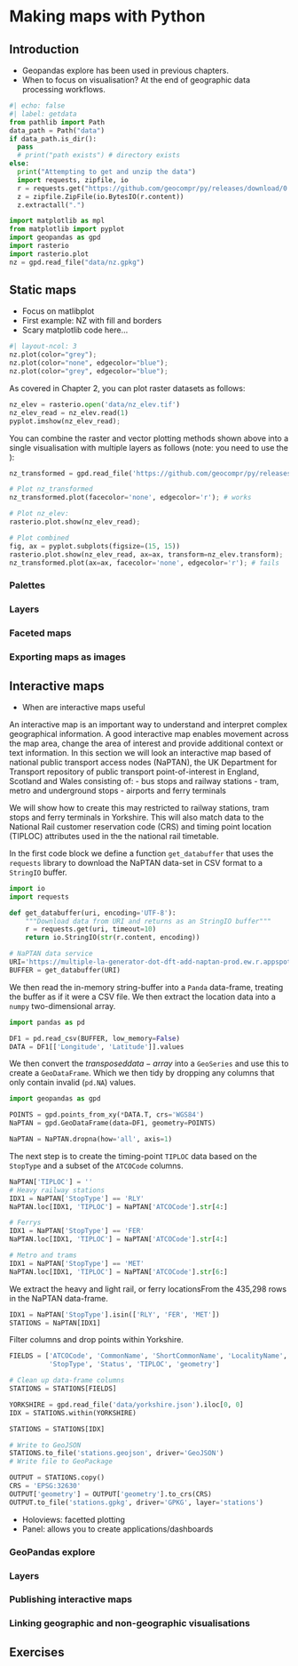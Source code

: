 # Making maps with Python {#map-making}

## Introduction

- Geopandas explore has been used in previous chapters.
- When to focus on visualisation? At the end of geographic data processing workflows.

<!-- Input datasets: https://github.com/geocompr/spDatapy -->
<!-- Decision of whether to use static or interactive. -->
<!-- Flow diagram? -->

```python
#| echo: false
#| label: getdata
from pathlib import Path
data_path = Path("data")
if data_path.is_dir():
  pass
  # print("path exists") # directory exists
else:
  print("Attempting to get and unzip the data")
  import requests, zipfile, io
  r = requests.get("https://github.com/geocompr/py/releases/download/0.1/data.zip")
  z = zipfile.ZipFile(io.BytesIO(r.content))
  z.extractall(".")
```

```python
import matplotlib as mpl
from matplotlib import pyplot
import geopandas as gpd
import rasterio
import rasterio.plot
nz = gpd.read_file("data/nz.gpkg")
```

## Static maps

- Focus on matlibplot
- First example: NZ with fill and borders
- Scary matplotlib code here...

```python
#| layout-ncol: 3
nz.plot(color="grey");
nz.plot(color="none", edgecolor="blue");
nz.plot(color="grey", edgecolor="blue");
```

<!-- # Add fill layer to nz shape
tm_shape(nz) +
  tm_fill()
# Add border layer to nz shape
tm_shape(nz) +
  tm_borders()
# Add fill and border layers to nz shape
tm_shape(nz) +
  tm_fill() +
  tm_borders()  -->

As covered in Chapter 2, you can plot raster datasets as follows:

```python
nz_elev = rasterio.open('data/nz_elev.tif')
nz_elev_read = nz_elev.read(1)
pyplot.imshow(nz_elev_read);
```


<!--
In R:
nz_elev = stars::read_stars("data/nz_elev.tif")
sf::st_crs(nz_elev)
nz = spData::nz
waldo::compare(sf::st_crs(nz), sf::st_crs(nz_elev))
library(sf)
plot(nz)
nz_elev_transformed = sf::st_transform(nz_elev, sf::st_crs(nz))
stars::write_stars(nz_elev_transformed, "data/nz_elev.tif")
nz_transformed = sf::st_transform(nz, sf::st_crs(nz_elev))
sf::st_write(nz_transformed, "nz_transformed.gpkg")
-->


You can combine the raster and vector plotting methods shown above into a single visualisation with multiple layers as follows (note: you need to use the ):

<!-- 
Source:
https://gis.stackexchange.com/questions/294072/how-can-i-superimpose-a-geopandas-dataframe-on-a-raster-plot
-->

```python
nz_transformed = gpd.read_file('https://github.com/geocompr/py/releases/download/0.1/nz_transformed.gpkg')

# Plot nz_transformed
nz_transformed.plot(facecolor='none', edgecolor='r'); # works

# Plot nz_elev:
rasterio.plot.show(nz_elev_read);

# Plot combined
fig, ax = pyplot.subplots(figsize=(15, 15))
rasterio.plot.show(nz_elev_read, ax=ax, transform=nz_elev.transform);
nz_transformed.plot(ax=ax, facecolor='none', edgecolor='r'); # fails
```


### Palettes
### Layers
### Faceted maps
### Exporting maps as images

<!-- ## Animated maps -->

## Interactive maps

- When are interactive maps useful

An interactive map is an important way to understand and interpret complex geographical information. A good interactive map enables movement across the map area, change the area of interest and provide additional context or text information. In this section we will look an interactive map based of national public transport access nodes (NaPTAN), the UK Department for Transport repository of public transport point-of-interest in England, Scotland and Wales consisting of:
- bus stops and railway stations
- tram, metro and underground stops
- airports and ferry terminals


We will show how to create this may restricted to railway stations, tram stops and ferry terminals in Yorkshire. This will also match data to the National Rail customer reservation code (CRS) and timing point location (TIPLOC) attributes used in the the national rail timetable.

In the first code block we define a function `get_databuffer` that uses the `requests` library to download the NaPTAN data-set in CSV format to a `StringIO` buffer.

```python
import io
import requests

def get_databuffer(uri, encoding='UTF-8'):
    """Download data from URI and returns as an StringIO buffer"""
    r = requests.get(uri, timeout=10)
    return io.StringIO(str(r.content, encoding))

# NaPTAN data service
URI='https://multiple-la-generator-dot-dft-add-naptan-prod.ew.r.appspot.com/v1/access-nodes?dataFormat=csv'
BUFFER = get_databuffer(URI)
```

We then read the in-memory string-buffer into a `Panda` data-frame, treating the buffer as if it were a CSV file. We then extract the location data into a `numpy` two-dimensional array.
```python
import pandas as pd

DF1 = pd.read_csv(BUFFER, low_memory=False)
DATA = DF1[['Longitude', 'Latitude']].values
```

We then convert the $transposed data-array$ into a `GeoSeries` and use this to create a `GeoDataFrame`. Which we then tidy by dropping any columns that only contain invalid (`pd.NA`) values.
```python
import geopandas as gpd

POINTS = gpd.points_from_xy(*DATA.T, crs='WGS84')
NaPTAN = gpd.GeoDataFrame(data=DF1, geometry=POINTS)

NaPTAN = NaPTAN.dropna(how='all', axis=1)
```

The next step is to create the timing-point `TIPLOC` data based on the `StopType` and a subset of the `ATCOCode` columns.
```python
NaPTAN['TIPLOC'] = ''
# Heavy railway stations
IDX1 = NaPTAN['StopType'] == 'RLY'
NaPTAN.loc[IDX1, 'TIPLOC'] = NaPTAN['ATCOCode'].str[4:]

# Ferrys
IDX1 = NaPTAN['StopType'] == 'FER'
NaPTAN.loc[IDX1, 'TIPLOC'] = NaPTAN['ATCOCode'].str[4:]

# Metro and trams
IDX1 = NaPTAN['StopType'] == 'MET'
NaPTAN.loc[IDX1, 'TIPLOC'] = NaPTAN['ATCOCode'].str[6:]
```

We extract the heavy and light rail, or ferry locationsFrom the 435,298 rows in the NaPTAN data-frame.
```python
IDX1 = NaPTAN['StopType'].isin(['RLY', 'FER', 'MET'])
STATIONS = NaPTAN[IDX1]
```

Filter columns and drop points within Yorkshire.
```python
FIELDS = ['ATCOCode', 'CommonName', 'ShortCommonName', 'LocalityName',
          'StopType', 'Status', 'TIPLOC', 'geometry']

# Clean up data-frame columns
STATIONS = STATIONS[FIELDS]

YORKSHIRE = gpd.read_file('data/yorkshire.json').iloc[0, 0]
IDX = STATIONS.within(YORKSHIRE)

STATIONS = STATIONS[IDX]

# Write to GeoJSON
STATIONS.to_file('stations.geojson', driver='GeoJSON')
# Write file to GeoPackage

OUTPUT = STATIONS.copy()
CRS = 'EPSG:32630'
OUTPUT['geometry'] = OUTPUT['geometry'].to_crs(CRS)
OUTPUT.to_file('stations.gpkg', driver='GPKG', layer='stations')
```

- Holoviews: facetted plotting
- Panel: allows you to create applications/dashboards

### GeoPandas explore
### Layers
### Publishing interactive maps
### Linking geographic and non-geographic visualisations

<!-- ## Mapping applications Streamlit? -->

## Exercises
